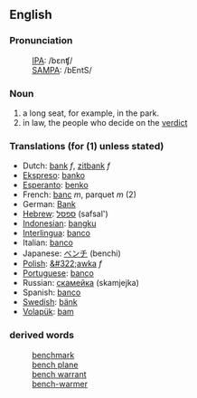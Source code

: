 ==English==
===Pronunciation===
:[[International Phonetic Alphabet|IPA]]: /bɛnʧ/ 
:[[SAMPA]]: /bEntS/

===Noun===

# a long seat, for example, in the park.
# in law, the people who decide on the [[verdict]]

===Translations (for (1) unless stated)===
*Dutch: [[bank]] ''f'', [[zitbank]] ''f''
*[[Ekspreso]]: [[banko]]
*[[Esperanto]]: [[benko]]
*French: [[banc]] ''m'', parquet ''m'' (2)
*German: [[Bank]] 
*[[Hebrew]]: [[ספסל]] (safsal')
*[[Indonesian]]: [[bangku]] 
*[[Interlingua]]: [[banco]] 
*Italian: [[banco]] 
*Japanese: [[ベンチ]] (benchi) 
*[[Polish]]: [[&#322;awka]] ''f''
*[[Portuguese]]: [[banco]] 
*Russian: [[скамейка]] (skamjejka)
*Spanish: [[banco]]
*[[Swedish]]: [[bänk]]
*[[Volapük]]: [[bam]]

===derived words===
:[[benchmark]]
:[[bench plane]]
:[[bench warrant]]
:[[bench-warmer]]